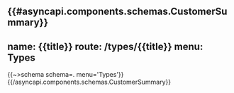 {{#asyncapi.components.schemas.CustomerSummary}}
---
name: {{title}}
route: /types/{{title}}
menu: Types
---
{{~>schema schema=. menu='Types'}}
{{/asyncapi.components.schemas.CustomerSummary}}